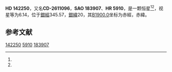 {{Starbox begin
| name = HD 142250
}}
{{Starbox observe
| epoch = [[J2000.0|J2000.0]]
| constell = {{星座名待查}}<ref name=SIMBAD>{{cite web
 | url=http://simbad.u-strasbg.fr/simbad/sim-id?Ident=HR+5910
 | title =Pulsating variable Star
 | publisher=Centre de Données astronomiques de Strasbourg
 | work=SIMBAD
 | accessdate=2012-07-13}}</ref><ref name=DATA>{{cite web
 | url=http://vizier.u-strasbg.fr/viz-bin/VizieR-5?-out.add=.&-source=5050&-corr=PK=HR&-out.max=9999&HR=5910
 | title=VizieR Detailed Page
 | accessdate=2012-07-13
 | archive-date=2016-03-04
 | archive-url=https://web.archive.org/web/20160304210758/http://vizier.u-strasbg.fr/viz-bin/VizieR-5?-out.add=.&-source=5050&-corr=PK=HR&-out.max=9999&HR=5910
 | dead-url=no
 }}</ref>
| 星官 = 
| ra = {{RA|15|54|30}}<ref name=SIMBAD /><ref name=DATA />
| dec = {{DEC|-27|20|19}}<ref name=SIMBAD /><ref name=DATA />
| appmag_v = 6.14<ref name=SIMBAD /><ref name=DATA />
}}
{{Starbox character
| class = B6Vp<ref name=SIMBAD /><ref name=DATA />
| b-v = -0.07<ref name=SIMBAD /><ref name=DATA />
| u-b = -0.44<ref name=SIMBAD /><ref name=DATA />
| r-i = <ref name=SIMBAD /><ref name=DATA />
| variable = 
}}
{{Starbox astrometry
| radial_v = -0.44
| prop_mo_ra = 4
| parallax = 
| p_error = 
}}
{{Starbox catalog
| names =CD-2611096，[[SAO星表|SAO]] 183907，[[HD星表|HD]] 142250，[[HR星表|HR]] 5910}}
{{Starbox reference |Simbad=HR+5910}}
{{Starbox end}}

'''HD 142250'''，又名'''CD-2611096'''，'''SAO 183907'''、'''HR 5910'''，是一颗恒星<ref name=SIMBAD /><ref name=DATA />，视星等为6.14，位于[[銀道座標系|銀經]]345.57，[[銀道座標系|銀緯]]20，其[[B1900.0|B1900.0]]坐标为赤經{{RA|15|48|24.6}}，赤緯{{DEC|-27|20|30}}。

== 参考文献 ==
{{reflist}}

{{star-stub}}

[[Category:HD和HDE天體|142250]]
[[Category:HR天體|5910]]
[[Category:SAO天體|183907]]